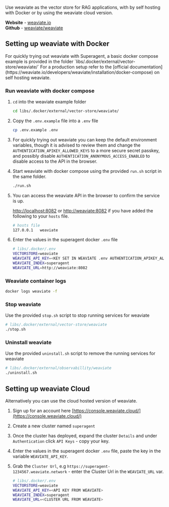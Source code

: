Use weaviate as the vector store for RAG applications, with by self hosting with Docker or by using the weaviate cloud version.

**Website** - [weaviate.io](https://weaviate.io/)
<br/>
**Github** - [weaviate/weaviate](https://github.com/weaviate/weaviate)

## Setting up weaviate with Docker

<Callout intent="warn">
For quickly trying out weaviate with Superagent, a basic docker compose example is provided in the folder `libs/.docker/external/vector-store/weaviate/`
For a production setup refer to the [official documentation](https://weaviate.io/developers/weaviate/installation/docker-compose) on self hosting weaviate.
</Callout>
<br/>

### Run weaviate with docker compose

1. `cd` into the weaviate example folder

    ``` bash
    cd libs/.docker/external/vector-store/weaviate/
    ```

2. Copy the `.env.example` file into a `.env` file

    ``` bash
    cp .env.example .env
    ```

3. For quickly trying out weaviate you can keep the default environment variables, though it is advised to review them and change the `AUTHENTICATION_APIKEY_ALLOWED_KEYS` to a more secure secret passkey, and possibly disable `AUTHENTICATION_ANONYMOUS_ACCESS_ENABLED` to disable access to the API in the browser.

4. Start weaviate with docker compose using the provided `run.sh` script in the same folder.

   ``` bash
   ./run.sh
   ```

5. You can access the weaviate API in the browser to confirm the service is up.

    [http://localhost:8082](http://localhost:8082) or [http://weaviate:8082](http://weaviate:8082) if you have added the following to your `hosts` file.

    ``` bash
    # hosts file
    127.0.0.1   weaviate
    ```

6. Enter the values in the superagent docker `.env` file

    ``` bash
    # libs/.docker/.env
    VECTORSTORE=weaviate
    WEAVIATE_API_KEY=<KEY SET IN WEAVIATE .env AUTHENTICATION_APIKEY_ALLOWED_KEYS>
    WEAVIATE_INDEX=superagent
    WEAVIATE_URL=http://weaviate:8082
    
    ```

### Weaviate container logs

``` bash
docker logs weaviate -f
```

### Stop weaviate

Use the provided `stop.sh` script to stop running services for weaviate

``` bash
# libs/.docker/external/vector-store/weaviate
./stop.sh
```

### Uninstall weaviate

Use the provided `uninstall.sh` script to remove the running services for weaviate

``` bash
# libs/.docker/external/observabillity/weaviate
./uninstall.sh
```

## Setting up weaviate Cloud

Alternatively you can use the cloud hosted version of weaviate.

1. Sign up for an account here [https://console.weaviate.cloud/](https://console.weaviate.cloud/)
2. Create a new cluster named `superagent`
3. Once the cluster has deployed, expand the cluster `Details` and under `Authentication` click `API Keys` - copy your key.
4. Enter the values in the superagent docker `.env` file, paste the key in the variable `WEAVIATE_API_KEY`.
5. Grab the `Cluster Url`, e.g `https://superagent-1234567.weaviate.network` - enter the Cluster Url in the `WEAVIATE_URL` var.

    ``` bash
    # libs/.docker/.env
    VECTORSTORE=weaviate
    WEAVIATE_API_KEY=<API KEY FROM WEAVIATE>
    WEAVIATE_INDEX=superagent
    WEAVIATE_URL=<CLUSTER URL FROM WEAVIATE>

    ```
